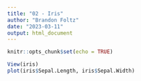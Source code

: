 ```yaml
---
title: "02 - Iris"
author: "Brandon Foltz"
date: "2023-03-11"
output: html_document
---
```


```r
knitr::opts_chunk$set(echo = TRUE)
```

```r
View(iris)
plot(iris$Sepal.Length, iris$Sepal.Width)
```

